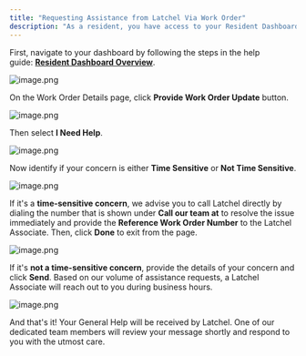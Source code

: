 ```yaml
---
title: "Requesting Assistance from Latchel Via Work Order"
description: "As a resident, you have access to your Resident Dashboard from where you can access your existing and past maintenance requests. If you need assistance in any of your existing or recent maintenance request, you may follow the steps below."
---
```


First, navigate to your dashboard by following the steps in the help guide: [**Resident Dashboard Overview**](https://help.latchel.com/s/topic/0TO5e000000h9wrGAA/Resident-Dashboard-Overview).

<Frame>
  <img src="/images/rtaImage-1-65.jpg" alt="image.png" />
</Frame>

On the Work Order Details page, click **Provide Work Order Update** button.

<Frame>
  <img src="/images/rtaImage-1-66.jpg" alt="image.png" />
</Frame>

Then select **I Need Help**.

<Frame>
  <img src="/images/rtaImage-1-67.jpg" alt="image.png" />
</Frame>

Now identify if your concern is either **Time Sensitive** or **Not Time Sensitive**.

<Frame>
  <img src="/images/rtaImage-1-68.jpg" alt="image.png" />
</Frame>

If it's a **time-sensitive concern**, we advise you to call Latchel directly by dialing the number that is shown under **Call our team at** to resolve the issue immediately and provide the **Reference Work Order Number** to the Latchel Associate. Then, click **Done** to exit from the page.

<Frame>
  <img src="/images/rtaImage-1-69.jpg" alt="image.png" />
</Frame>

If it's **not a time-sensitive concern**, provide the details of your concern and click **Send**. Based on our volume of assistance requests, a Latchel Associate will reach out to you during business hours.

<Frame>
  <img src="/images/rtaImage-1-70.jpg" alt="image.png" />
</Frame>

And that's it! Your General Help will be received by Latchel. One of our dedicated team members will review your message shortly and respond to you with the utmost care.